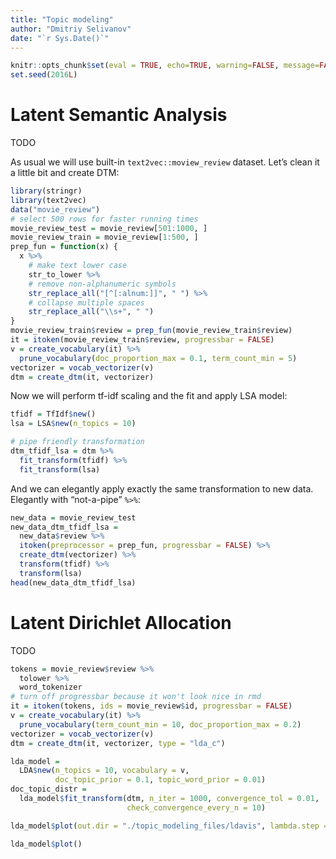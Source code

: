 ```yaml
---
title: "Topic modeling"
author: "Dmitriy Selivanov"
date: "`r Sys.Date()`"
---
```

```r
knitr::opts_chunk$set(eval = TRUE, echo=TRUE, warning=FALSE, message=FALSE)
set.seed(2016L)
```


# Latent Semantic Analysis
TODO

As usual we will use built-in `text2vec::moview_review` dataset. Let's clean it a little bit and create DTM:
```r
library(stringr)
library(text2vec)
data("movie_review")
# select 500 rows for faster running times
movie_review_test = movie_review[501:1000, ]
movie_review_train = movie_review[1:500, ]
prep_fun = function(x) {
  x %>% 
    # make text lower case
    str_to_lower %>% 
    # remove non-alphanumeric symbols
    str_replace_all("[^[:alnum:]]", " ") %>% 
    # collapse multiple spaces
    str_replace_all("\\s+", " ")
}
movie_review_train$review = prep_fun(movie_review_train$review)
it = itoken(movie_review_train$review, progressbar = FALSE)
v = create_vocabulary(it) %>% 
  prune_vocabulary(doc_proportion_max = 0.1, term_count_min = 5)
vectorizer = vocab_vectorizer(v)
dtm = create_dtm(it, vectorizer)
```
Now we will perform tf-idf scaling and the fit and apply LSA model:
```r
tfidf = TfIdf$new()
lsa = LSA$new(n_topics = 10)

# pipe friendly transformation
dtm_tfidf_lsa = dtm %>% 
  fit_transform(tfidf) %>% 
  fit_transform(lsa)
```
And we can elegantly apply exactly the same transformation to new data. Elegantly with "not-a-pipe" `%>%`:
```r
new_data = movie_review_test
new_data_dtm_tfidf_lsa = 
  new_data$review %>% 
  itoken(preprocessor = prep_fun, progressbar = FALSE) %>% 
  create_dtm(vectorizer) %>% 
  transform(tfidf) %>% 
  transform(lsa)
head(new_data_dtm_tfidf_lsa)
```

# Latent Dirichlet Allocation
TODO
```r
tokens = movie_review$review %>% 
  tolower %>% 
  word_tokenizer
# turn off progressbar because it won't look nice in rmd
it = itoken(tokens, ids = movie_review$id, progressbar = FALSE)
v = create_vocabulary(it) %>% 
  prune_vocabulary(term_count_min = 10, doc_proportion_max = 0.2)
vectorizer = vocab_vectorizer(v)
dtm = create_dtm(it, vectorizer, type = "lda_c")

lda_model = 
  LDA$new(n_topics = 10, vocabulary = v, 
          doc_topic_prior = 0.1, topic_word_prior = 0.01)
doc_topic_distr = 
  lda_model$fit_transform(dtm, n_iter = 1000, convergence_tol = 0.01, 
                          check_convergence_every_n = 10)
```

```r
lda_model$plot(out.dir = "./topic_modeling_files/ldavis", lambda.step = 0.1, open.browser = FALSE)
```
```r
lda_model$plot()
```

<head>
  <meta http-equiv="Content-Type" content="text/html; charset=utf-8">
  <title>LDAvis</title>
  <script src="topic_modeling_files/ldavis/d3.v3.js"></script>
  <script src="topic_modeling_files/ldavis/ldavis.js"></script>
  <link rel="stylesheet" type="text/css" href="topic_modeling_files/ldavis/lda.css">
</head>

<body>
  <div id = "lda"></div>
  <script>
    var vis = new LDAvis("#lda", "topic_modeling_files/ldavis/lda.json");
  </script>
</body>
